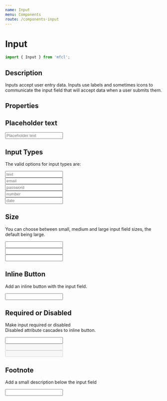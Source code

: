 ```yaml
---
name: Input
menu: Components
route: /components-input
---
```



# Input

```javascript
import { Input } from 'mfcl';
```

## Description
Inputs accept user entry data. Inputs use labels and sometimes icons to communicate the input field that will accept data when a user submits them.

## Properties

<Props of={Input} />

## Placeholder text

<Playground>
  <Input inputType='text' placeholder='Placeholder text'></Input>
</Playground>

## Input Types

The valid options for input types are:

<Playground>
  <Input inputType='text' placeholder='text'></Input><br/>
  <Input inputType='email' placeholder='email'></Input><br/>
  <Input inputType='password' placeholder='password'></Input><br/>
  <Input inputType='number' placeholder='number'></Input><br/>
  <Input inputType='date' placeholder='date'></Input>
</Playground>

## Size 

You can choose between small, medium and large input field sizes, the default being large.

<Playground>
  <Input inputType='text' size='sm'></Input><br/>
  <Input inputType="text" size='md'></Input><br/>
  <Input inputType="text" size='lg'></Input>
</Playground>

## Inline Button

Add an inline button with the input field.

<Playground>
  <Input inputType='number' addBtn={true} btnLabel='Sign Up'></Input>
</Playground>

## Required or Disabled

Make input required or disabled  
Disabled attribute cascades to inline button.

<Playground>
  <Input inputType='text' required={true} addBtn={true} btnLabel="Test Required"></Input><br/>
  <Input inputType='text' disabled={true}></Input><br/>
  <Input inputType='text' disabled={true} addBtn={true} btnLabel='Disabled'></Input>
</Playground>

## Footnote

Add a small description below the input field

<Playground>
  <Input inputType='text' inputFooter='This is an info message'></Input>
</Playground>


